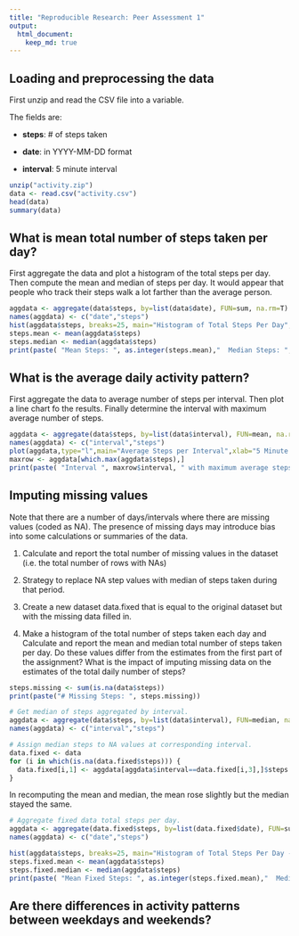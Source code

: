 ```yaml
---
title: "Reproducible Research: Peer Assessment 1"
output: 
  html_document:
    keep_md: true
---
```



## Loading and preprocessing the data

First unzip and read the CSV file into a variable.

The fields are:

+ **steps**: # of steps taken

+ **date**: in YYYY-MM-DD format

+ **interval**: 5 minute interval

```r
unzip("activity.zip")
data <- read.csv("activity.csv")
head(data)
summary(data)
```

## What is mean total number of steps taken per day?

First aggregate the data and plot a histogram of the total steps per day.  Then compute the mean and median of steps per day.  It would appear that people who track their steps walk a lot farther than the average person.

```r
aggdata <- aggregate(data$steps, by=list(data$date), FUN=sum, na.rm=T)
names(aggdata) <- c("date","steps")
hist(aggdata$steps, breaks=25, main="Histogram of Total Steps Per Day", xlab="Steps per Day",col=c("cadetblue1","aquamarine"))
steps.mean <- mean(aggdata$steps)
steps.median <- median(aggdata$steps)
print(paste( "Mean Steps: ", as.integer(steps.mean),"  Median Steps: ", steps.median))
```

## What is the average daily activity pattern?

First aggregate the data to average number of steps per interval.  Then plot a line chart fo the results.  Finally determine the interval with maximum average number of steps.

```r
aggdata <- aggregate(data$steps, by=list(data$interval), FUN=mean, na.rm=T)
names(aggdata) <- c("interval","steps")
plot(aggdata,type="l",main="Average Steps per Interval",xlab="5 Minute Interval",ylab="Average Steps")
maxrow <- aggdata[which.max(aggdata$steps),]
print(paste( "Interval ", maxrow$interval, " with maximum average steps of ", as.integer(maxrow$steps)))
```

## Imputing missing values

Note that there are a number of days/intervals where there are missing values (coded as NA). The presence of missing days may introduce bias into some calculations or summaries of the data.

1. Calculate and report the total number of missing values in the dataset (i.e. the total number of rows with NAs)

2. Strategy to replace NA step values with median of steps taken during that period.

3. Create a new dataset data.fixed that is equal to the original dataset but with the missing data filled in.

4. Make a histogram of the total number of steps taken each day and Calculate and report the mean and median total number of steps taken per day. Do these values differ from the estimates from the first part of the assignment? What is the impact of imputing missing data on the estimates of the total daily number of steps?

```r
steps.missing <- sum(is.na(data$steps))
print(paste("# Missing Steps: ", steps.missing))

# Get median of steps aggregated by interval.
aggdata <- aggregate(data$steps, by=list(data$interval), FUN=median, na.rm=T)
names(aggdata) <- c("interval","steps")

# Assign median steps to NA values at corresponding interval.
data.fixed <- data
for (i in which(is.na(data.fixed$steps))) {
  data.fixed[i,1] <- aggdata[aggdata$interval==data.fixed[i,3],]$steps
}
```

In recomputing the mean and median, the mean rose slightly but the median stayed the same.

```r
# Aggregate fixed data total steps per day.
aggdata <- aggregate(data.fixed$steps, by=list(data.fixed$date), FUN=sum, na.rm=T)
names(aggdata) <- c("date","steps")

hist(aggdata$steps, breaks=25, main="Histogram of Total Steps Per Day - Fixed", xlab="Steps per Day - Fixed Dataset",col=c("cadetblue1","aquamarine"))
steps.fixed.mean <- mean(aggdata$steps)
steps.fixed.median <- median(aggdata$steps)
print(paste( "Mean Fixed Steps: ", as.integer(steps.fixed.mean),"  Median Fixed Steps: ", steps.fixed.median))
```
## Are there differences in activity patterns between weekdays and weekends?

```r
```

